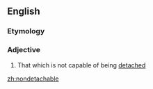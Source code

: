 ==English==
===Etymology===
{{prefix|non|detachable}}

===Adjective===
{{en-adj|-}}
# That which is not capable of being [[detached]]

[[zh:nondetachable]]
